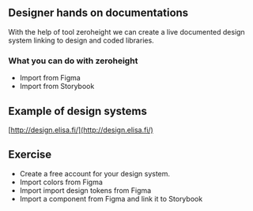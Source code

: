 


## Designer hands on documentations
With the help of tool zeroheight we can create a live documented design system linking to design and coded libraries.


### What you can do with zeroheight 
  - Import from Figma
  - Import from Storybook



## Example of design systems
[http://design.elisa.fi/](http://design.elisa.fi/)



## Exercise  
  - Create a free account for your design system. 
  - Import colors from Figma  
  - Import import design tokens from Figma
  - Import a component from Figma and link it to Storybook

